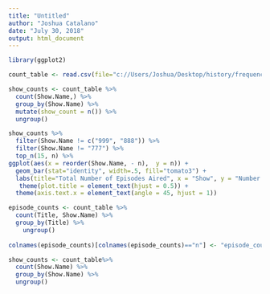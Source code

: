 ```yaml
---
title: "Untitled"
author: "Joshua Catalano"
date: "July 30, 2018"
output: html_document
---
```

```r
library(ggplot2)
```

```r

count_table <- read.csv(file="c://Users/Joshua/Desktop/history/frequency_data.csv", header=TRUE, sep=",")

show_counts <- count_table %>% 
  count(Show.Name,) %>% 
  group_by(Show.Name) %>% 
  mutate(show_count = n()) %>% 
  ungroup()


```



```r
show_counts %>% 
  filter(Show.Name != c("999", "888")) %>%
  filter(Show.Name != "777") %>%
  top_n(15, n) %>%
ggplot(aes(x = reorder(Show.Name, - n),  y = n)) + 
  geom_bar(stat="identity", width=.5, fill="tomato3") + 
  labs(title="Total Number of Episodes Aired", x = "Show", y = "Number of episodes aired") + 
   theme(plot.title = element_text(hjust = 0.5)) +
  theme(axis.text.x = element_text(angle = 45, hjust = 1))
```



```r
episode_counts <- count_table %>% 
  count(Title, Show.Name) %>% 
  group_by(Title) %>% 
    ungroup()
  
colnames(episode_counts)[colnames(episode_counts)=="n"] <- "episode_count"

show_counts <- count_table%>%
  count(Show.Name) %>%
  group_by(Show.Name) %>%
  ungroup()
```

